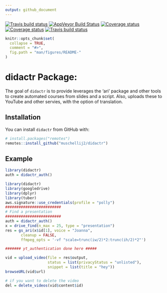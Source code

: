 ```yaml
---
output: github_document
---
```


<!-- badges: start -->
[![Travis build status](https://travis-ci.com/muschellij2/didactr.svg?branch=master)](https://travis-ci.com/muschellij2/didactr)
[![AppVeyor Build Status](https://ci.appveyor.com/api/projects/status/github/muschellij2/didactr?branch=master&svg=true)](https://ci.appveyor.com/project/muschellij2/didactr)
[![Coverage status](https://coveralls.io/repos/github/muschellij2/didactr/badge.svg?branch=master)](https://coveralls.io/r/muschellij2/didactr?branch=master)
[![Coverage status](https://codecov.io/gh/muschellij2/didactr/branch/master/graph/badge.svg)](https://codecov.io/github/muschellij2/didactr?branch=master)
[![Travis build status](https://travis-ci.com/jhudsl/didactr.svg?branch=master)](https://travis-ci.com/jhudsl/didactr)
<!-- badges: end -->

<!-- README.md is generated from README.Rmd. Please edit that file -->

```r
knitr::opts_chunk$set(
  collapse = TRUE,
  comment = "#>",
  fig.path = "man/figures/README-"
)
```

# didactr Package: 
The goal of `didactr` is to provide leverages the 'ari' package and other tools to create automated courses from slides and a script.  Also, uploads these to YouTube and other servies, with the option of translation.

## Installation

You can install `didactr` from GitHub with:

```r
# install.packages("remotes")
remotes::install_github("muschellij2/didactr")
```


## Example

```r
library(didactr)
auth = didactr_auth()
```

```r
library(didactr)
library(googledrive)
library(dplyr)
library(tuber)
aws.signature::use_credentials(profile = "polly")
#########################
# Find a presentation
#########################
auth = didactr_auth()
x = drive_find(n_max = 25, type = "presentation")
res = gs_ari(x$id[1], voice = "Joanna", 
       cleanup = FALSE,
       ffmpeg_opts = '-vf "scale=trunc(iw/2)*2:trunc(ih/2)*2"')

####### yt_authentication done here #####

vid = upload_video(file = res$output, 
                   status = list(privacyStatus = "unlisted"),
                   snippet = list(title = "hey"))
browseURL(vid$url)

# if you want to delete the video
del = delete_videos(vid$content$id)
```
